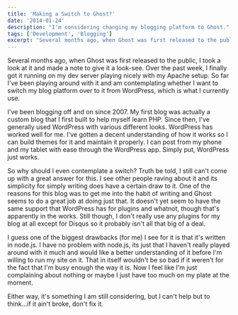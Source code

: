 ```yaml
---
title: 'Making a Switch to Ghost?'
date: '2014-01-24'
description: "I'm considering changing my blogging platform to Ghost."
tags: ['Development', 'Blogging']
excerpt: "Several months ago, when Ghost was first released to the public, I took a look at it and made a note to give it a look-see. Over the past week, I finally got it running on my dev server playing nicely with my Apache setup. So far I've been playing around with it and am contemplating whether I want to switch my blog platform over to it from WordPress, which is what I currently use."
---
```


Several months ago, when Ghost was first released to the public, I took a look at it and made a note to give it a look-see. Over the past week, I finally got it running on my dev server playing nicely with my Apache setup. So far I've been playing around with it and am contemplating whether I want to switch my blog platform over to it from WordPress, which is what I currently use.

I've been blogging off and on since 2007. My first blog was actually a custom blog that I first built to help myself learn PHP. Since then, I've generally used WordPress with various different looks. WordPress has worked well for me. I've gotten a decent understanding of how it works so I can build themes for it and maintain it properly. I can post from my phone and my tablet with ease through the WordPress app. Simply put, WordPress just works.

So why should I even contemplate a switch? Truth be told, I still can't come up with a great answer for this. I see other people raving about it and its simplicity for simply writing does have a certain draw to it. One of the reasons for this blog was to get me into the habit of writing and Ghost seems to do a great job at doing just that. It doesn't yet seem to have the same support that WordPress has for plugins and whatnot, though that's apparently in the works. Still though, I don't really use any plugins for my blog at all except for Disqus so it probably isn't all that big of a deal.

I guess one of the biggest drawbacks (for me) I see for it is that it's written in node.js. I have no problem with node.js, its just that I haven't really played around with it much and would like a better understanding of it before I'm willing to run my site on it. That in itself wouldn't be so bad if it weren't for the fact that I'm busy enough the way it is. Now I feel like I'm just complaining about nothing or maybe I just have too much on my plate at the moment.

Either way, it's something I am still considering, but I can't help but to think…if it ain't broke, don't fix it.
